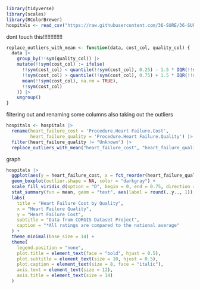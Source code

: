 
```r
library(tidyverse)
library(scales)
library(RColorBrewer)
hospitals <- read_csv("https://raw.githubusercontent.com/36-SURE/36-SURE.github.io/main/data/hospitals.csv")
```
dont touch this!!!!!!!!!!!!!
```r
replace_outliers_with_mean <- function(data, cost_col, quality_col) {
  data |> 
    group_by(!!sym(quality_col)) |> 
    mutate(!!sym(cost_col) := ifelse(
      !!sym(cost_col) < quantile(!!sym(cost_col), 0.25) - 1.5 * IQR(!!sym(cost_col)) |
      !!sym(cost_col) > quantile(!!sym(cost_col), 0.75) + 1.5 * IQR(!!sym(cost_col)),
      mean(!!sym(cost_col), na.rm = TRUE),
      !!sym(cost_col)
    )) |> 
    ungroup()
}


```



filtering out and renaming some columns also taking out the outliers
```r
hospitals <- hospitals |> 
  rename(heart_failure_cost = 'Procedure.Heart Failure.Cost',
         heart_failure_quality = 'Procedure.Heart Failure.Quality') |> 
  filter(heart_failure_quality != "Unknown") |> 
  replace_outliers_with_mean("heart_failure_cost", "heart_failure_quality")
```


graph
```r
hospitals |> 
  ggplot(aes(y = heart_failure_cost, x = fct_reorder(heart_failure_quality, heart_failure_cost, .fun = median), fill = heart_failure_quality)) +
  geom_boxplot(outlier.shape = NA, color = "darkgray") +
  scale_fill_viridis_d(option = "D", begin = 0, end = 0.75, direction = 1) + 
  stat_summary(fun = mean, geom = "text", aes(label = round(..y.., 1)), color = "white", vjust = -0.5) +
  labs(
    title = "Heart Failure Cost by Quality",
    x = "Heart Failure Quality",
    y = "Heart Failure Cost",
    subtitle = "Data from CORGIS Dataset Project",
    caption = "*All ratings are compared to the national average"
  ) +
  theme_minimal(base_size = 14) +
  theme(
    legend.position = "none",
    plot.title = element_text(face = "bold", hjust = 0.5),
    plot.subtitle = element_text(size = 10, hjust = 0.5),
    plot.caption = element_text(size = 8, face = "italic"),
    axis.text = element_text(size = 12),
    axis.title = element_text(size = 14)
  )
```

